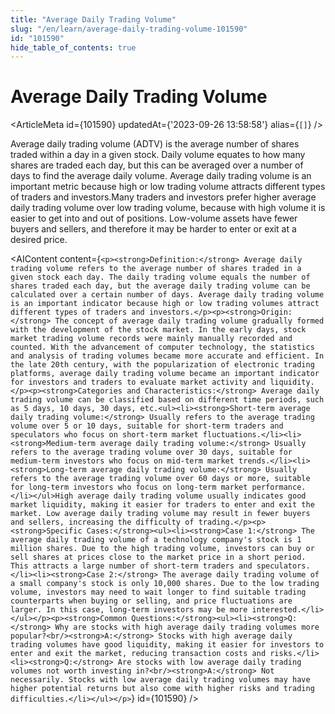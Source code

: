 ```yaml
---
title: "Average Daily Trading Volume"
slug: "/en/learn/average-daily-trading-volume-101590"
id: "101590"
hide_table_of_contents: true
---
```



# Average Daily Trading Volume

<ArticleMeta id={101590} updatedAt={'2023-09-26 13:58:58'} alias={`[]`} />
<div className='border-solid border-b border-t-0 my-4 border-[var(--ifm-color-gray-300)]' />

Average daily trading volume (ADTV) is the average number of shares traded within a day in a given stock. Daily volume equates to how many shares are traded each day, but this can be averaged over a number of days to find the average daily volume. Average daily trading volume is an important metric because high or low trading volume attracts different types of traders and investors.Many traders and investors prefer higher average daily trading volume over low trading volume, because with high volume it is easier to get into and out of positions. Low-volume assets have fewer buyers and sellers, and therefore it may be harder to enter or exit at a desired price.

<AIContent content={`<p><strong>Definition:</strong> Average daily trading volume refers to the average number of shares traded in a given stock each day. The daily trading volume equals the number of shares traded each day, but the average daily trading volume can be calculated over a certain number of days. Average daily trading volume is an important indicator because high or low trading volumes attract different types of traders and investors.</p><p><strong>Origin:</strong> The concept of average daily trading volume gradually formed with the development of the stock market. In the early days, stock market trading volume records were mainly manually recorded and counted. With the advancement of computer technology, the statistics and analysis of trading volumes became more accurate and efficient. In the late 20th century, with the popularization of electronic trading platforms, average daily trading volume became an important indicator for investors and traders to evaluate market activity and liquidity.</p><p><strong>Categories and Characteristics:</strong> Average daily trading volume can be classified based on different time periods, such as 5 days, 10 days, 30 days, etc.<ul><li><strong>Short-term average daily trading volume:</strong> Usually refers to the average trading volume over 5 or 10 days, suitable for short-term traders and speculators who focus on short-term market fluctuations.</li><li><strong>Medium-term average daily trading volume:</strong> Usually refers to the average trading volume over 30 days, suitable for medium-term investors who focus on mid-term market trends.</li><li><strong>Long-term average daily trading volume:</strong> Usually refers to the average trading volume over 60 days or more, suitable for long-term investors who focus on long-term market performance.</li></ul>High average daily trading volume usually indicates good market liquidity, making it easier for traders to enter and exit the market. Low average daily trading volume may result in fewer buyers and sellers, increasing the difficulty of trading.</p><p><strong>Specific Cases:</strong><ul><li><strong>Case 1:</strong> The average daily trading volume of a technology company's stock is 1 million shares. Due to the high trading volume, investors can buy or sell shares at prices close to the market price in a short period. This attracts a large number of short-term traders and speculators.</li><li><strong>Case 2:</strong> The average daily trading volume of a small company's stock is only 10,000 shares. Due to the low trading volume, investors may need to wait longer to find suitable trading counterparts when buying or selling, and price fluctuations are larger. In this case, long-term investors may be more interested.</li></ul></p><p><strong>Common Questions:</strong><ul><li><strong>Q:</strong> Why are stocks with high average daily trading volumes more popular?<br/><strong>A:</strong> Stocks with high average daily trading volumes have good liquidity, making it easier for investors to enter and exit the market, reducing transaction costs and risks.</li><li><strong>Q:</strong> Are stocks with low average daily trading volumes not worth investing in?<br/><strong>A:</strong> Not necessarily. Stocks with low average daily trading volumes may have higher potential returns but also come with higher risks and trading difficulties.</li></ul></p>`} id={101590} />
